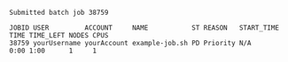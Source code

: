 ```output
Submitted batch job 38759

JOBID USER         ACCOUNT     NAME           ST REASON   START_TIME TIME TIME_LEFT NODES CPUS
38759 yourUsername yourAccount example-job.sh PD Priority N/A        0:00 1:00      1     1
```